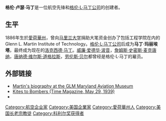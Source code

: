 {{unreferenced|time=2018-07-07T00:48:24+00:00}}
'''格伦·卢瑟·马丁'''{{BD|1886年|1月17日|1955年|12月5日|}}是一位航空先锋和[[格伦·L·马丁公司|格伦·L·马丁公司]]的创建者。

==生平==
1886年生於[[愛荷華州|愛荷華州]]，曾向[[马里兰大学|马里兰大学]]捐助大笔资金创办了包括工程学院在内的Glenn L. Martin Institute of Technology。[[格伦·L·马丁公司|格伦·L·马丁公司]]后成为'''马丁·玛丽埃塔'''，最终成为现在的[[洛克西德·马丁|洛克西德·马丁]]。[[威廉·爱德华·波音|威廉·爱德华·波音]]，[[詹姆斯·史密斯·麦克唐纳|詹姆斯·史密斯·麦克唐纳]]，[[老唐纳德·威尔士·道格拉斯|唐纳德·维尔斯·道格拉斯]]，[[劳伦斯·贝尔|劳伦斯·贝尔]]都曾经是格伦·L·马丁的雇员。

==外部链接==
*[https://web.archive.org/web/20051027153707/http://www.marylandaviationmuseum.org/history/glenn_martin/index.html Martin's biography at the GLM Maryland Aviation Museum]
*[http://www.time.com/time/magazine/article/0,9171,931281-1,00.html Kites to Bombers (Time Magazine, May 29, 1939)] {{Wayback|url=http://www.time.com/time/magazine/article/0,9171,931281-1,00.html |date=20121010080144 }}
*{{Find a Grave|9738}}

{{Authority control}}
{{DEFAULTSORT:Martin, Glenn L.}}
[[Category:航空企业家|Category:航空企业家]]
[[Category:美国企業家|Category:美国企業家]]
[[Category:愛荷華州人|Category:愛荷華州人]]
[[Category:美国长老宗教徒|Category:美国长老宗教徒]]
[[Category:科利尔奖获得者|Category:科利尔奖获得者]]